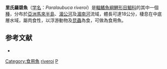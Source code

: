 {{Speciesbox
| name = 里氏羅碧魚
| status = LC
| status_system = IUCN3.1
| genus = Paralaubuca
| species = riveroi
| authority = [[Fowler|Fowler]], 1935
| synonyms = *''Culter riveroi''<br /><small>Fowler, 1935</small>
}}
'''里氏羅碧魚'''（[[学名|学名]]：''Paralaubuca riveroi''）是[[輻鰭魚綱|輻鰭魚綱]][[鯉形目|鯉形目]][[鯝科|鯝科]]的其中一個[[種|種]]，分布於[[亞洲|亞洲]][[馬來半島|馬來半島]]、[[湄公河|湄公河]]及[[湄南河|湄南河]]流域，體長可達18公分，棲息在中底層水域，屬肉食性，以浮游動物及[[昆蟲|昆蟲]]為食，可做為食用魚。

==参考文献==
*{{FishBase_species|genus=Paralaubuca|species=riveroi|year=2011|month=12}}
{{Taxonbar|from=Q3759414}}

[[Category:食用魚|Category:食用魚]]
[[Category:羅碧魚屬|riveroi]]
[[Category:1935年描述的魚類|P]]